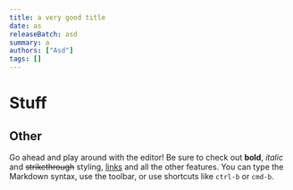 ```yaml
---
title: a very good title
date: as
releaseBatch: asd
summary: a
authors: ["Asd"]
tags: []
---
```


# Stuff

## Other

Go ahead and play around with the editor! Be sure to check out **bold**, *italic* and ~~strikethrough~~ styling, [links](https://google.com) and all the other features. You can type the Markdown syntax, use the toolbar, or use shortcuts like `ctrl-b` or `cmd-b`.